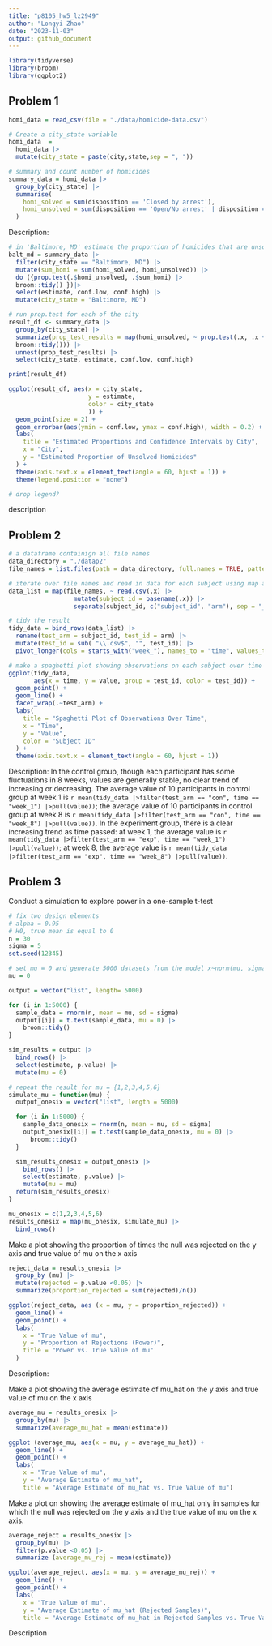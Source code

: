 ```yaml
---
title: "p8105_hw5_lz2949"
author: "Longyi Zhao"
date: "2023-11-03"
output: github_document
---
```


```r
library(tidyverse)
library(broom)
library(ggplot2)
```

## Problem 1
```r
homi_data = read_csv(file = "./data/homicide-data.csv")
```

```r
# Create a city_state variable
homi_data  = 
  homi_data |>
  mutate(city_state = paste(city,state,sep = ", "))

# summary and count number of homicides 
summary_data = homi_data |>
  group_by(city_state) |>
  summarise(
    homi_solved = sum(disposition == 'Closed by arrest'),
    homi_unsolved = sum(disposition == 'Open/No arrest' | disposition == 'Closed without arrest')
  )

```
Description: 

```r
# in 'Baltimore, MD' estimate the proportion of homicides that are unsolved. 
balt_md = summary_data |>
  filter(city_state == "Baltimore, MD") |>
  mutate(sum_homi = sum(homi_solved, homi_unsolved)) |>
  do ({prop.test(.$homi_unsolved, .$sum_homi) |>
  broom::tidy() })|>
  select(estimate, conf.low, conf.high) |>
  mutate(city_state = "Baltimore, MD") 
```

```r
# run prop.test for each of the city
result_df <- summary_data |>
  group_by(city_state) |>
  summarize(prop_test_results = map(homi_unsolved, ~ prop.test(.x, .x +homi_solved) |>
  broom::tidy())) |>
  unnest(prop_test_results) |>
  select(city_state, estimate, conf.low, conf.high) 

print(result_df)
```

```r
ggplot(result_df, aes(x = city_state, 
                      y = estimate, 
                      color = city_state
                      )) +
  geom_point(size = 2) +
  geom_errorbar(aes(ymin = conf.low, ymax = conf.high), width = 0.2) +
  labs(
    title = "Estimated Proportions and Confidence Intervals by City",
    x = "City",
    y = "Estimated Proportion of Unsolved Homicides"
  ) +
  theme(axis.text.x = element_text(angle = 60, hjust = 1)) +
  theme(legend.position = "none")

# drop legend?
```
description 

## Problem 2
```r
# a dataframe containign all file names
data_directory = "./datap2"
file_names = list.files(path = data_directory, full.names = TRUE, pattern = ".csv")

# iterate over file names and read in data for each subject using map and save rthe result
data_list = map(file_names, ~ read.csv(.x) |>
                  mutate(subject_id = basename(.x)) |>
                  separate(subject_id, c("subject_id", "arm"), sep = "_"))

# tidy the result
tidy_data = bind_rows(data_list) |>
  rename(test_arm = subject_id, test_id = arm) |>
  mutate(test_id = sub( "\\.csv$", "", test_id)) |>
  pivot_longer(cols = starts_with("week_"), names_to = "time", values_to = "value")

```

```r
# make a spaghetti plot showing observations on each subject over time
ggplot(tidy_data, 
       aes(x = time, y = value, group = test_id, color = test_id)) +
  geom_point() +
  geom_line() +
  facet_wrap(.~test_arm) +
  labs(
    title = "Spaghetti Plot of Observations Over Time",
    x = "Time",
    y = "Value",
    color = "Subject ID"
  ) +
  theme(axis.text.x = element_text(angle = 60, hjust = 1))
```
Description: In the control group, though each participant has some fluctuations in 8 weeks, values are generally stable, no clear trend of increasing or decreasing. The average value of 10 participants in control group at week 1 is `r mean(tidy_data |>filter(test_arm == "con", time == "week_1") |>pull(value))`; the average value of 10 participants in control group at week 8 is `r mean(tidy_data |>filter(test_arm == "con", time == "week_8") |>pull(value))`. In the experiment group, there is a clear increasing trend as time passed: at week 1, the average value is `r mean(tidy_data |>filter(test_arm == "exp", time == "week_1") |>pull(value))`; at week 8, the average value is `r mean(tidy_data |>filter(test_arm == "exp", time == "week_8") |>pull(value))`. 

## Problem 3
Conduct a simulation to explore power in a one-sample t-test
```r
# fix two design elements
# alpha = 0.95
# H0, true mean is equal to 0 
n = 30
sigma = 5
set.seed(12345)

# set mu = 0 and generate 5000 datasets from the model x~norm(mu, sigma)
mu = 0

output = vector("list", length= 5000)

for (i in 1:5000) {
  sample_data = rnorm(n, mean = mu, sd = sigma)
  output[[i]] = t.test(sample_data, mu = 0) |>
    broom::tidy()
}

sim_results = output |>
  bind_rows() |>
  select(estimate, p.value) |>
  mutate(mu = 0) 
```

```r
# repeat the result for mu = {1,2,3,4,5,6}
simulate_mu = function(mu) {
  output_onesix = vector("list", length = 5000)

  for (i in 1:5000) {
    sample_data_onesix = rnorm(n, mean = mu, sd = sigma)
    output_onesix[[i]] = t.test(sample_data_onesix, mu = 0) |> 
      broom::tidy()
  }

  sim_results_onesix = output_onesix |> 
    bind_rows() |> 
    select(estimate, p.value) |>
    mutate(mu = mu)
  return(sim_results_onesix)
}

mu_onesix = c(1,2,3,4,5,6)
results_onesix = map(mu_onesix, simulate_mu) |>
  bind_rows() 

```

Make a plot showing the proportion of times the null was rejected on the y axis and true value of mu on the x axis
```r
reject_data = results_onesix |>
  group_by (mu) |>
  mutate(rejected = p.value <0.05) |>
  summarize(proportion_rejected = sum(rejected)/n())

ggplot(reject_data, aes (x = mu, y = proportion_rejected)) +
  geom_line() +
  geom_point() +
  labs(
    x = "True Value of mu",
    y = "Proportion of Rejections (Power)",
    title = "Power vs. True Value of mu"
  ) 
```
Description: 

Make a plot showing the average estimate of mu_hat on the y axis and true value of mu on the x axis
```r
average_mu = results_onesix |>
  group_by(mu) |>
  summarize(average_mu_hat = mean(estimate))

ggplot (average_mu, aes(x = mu, y = average_mu_hat)) +
  geom_line() +
  geom_point() +
  labs(
    x = "True Value of mu",
    y = "Average Estimate of mu_hat",
    title = "Average Estimate of mu_hat vs. True Value of mu")
```


Make a plot on showing the average estimate of mu_hat only in samples for which the null was rejected on the y axis and the true value of mu on the x axis. 
```r
average_reject = results_onesix |>
  group_by(mu) |>
  filter(p.value <0.05) |>
  summarize (average_mu_rej = mean(estimate)) 

ggplot(average_reject, aes(x = mu, y = average_mu_rej)) +
  geom_line() +
  geom_point() +
  labs(
    x = "True Value of mu",
    y = "Average Estimate of mu_hat (Rejected Samples)",
    title = "Average Estimate of mu_hat in Rejected Samples vs. True Value of mu")
```
Description 



